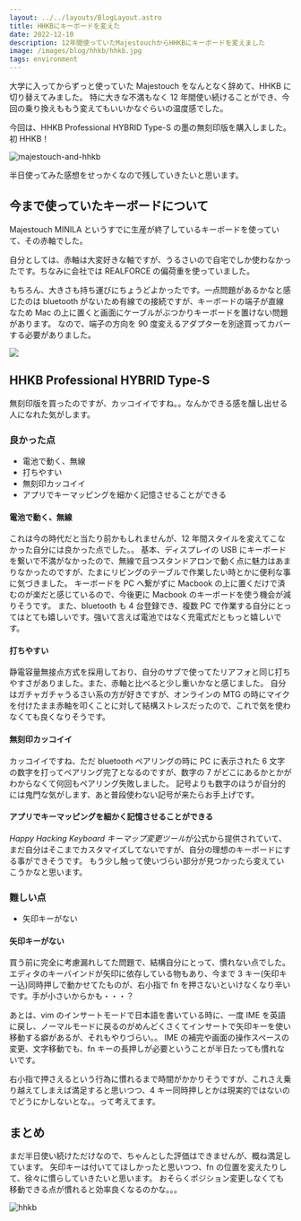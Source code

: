 ```yaml
---
layout: ../../layouts/BlogLayout.astro
title: HHKBにキーボードを変えた
date: 2022-12-10
description: 12年間使っていたMajestouchからHHKBにキーボードを変えました
image: /images/blog/hhkb/hhkb.jpg
tags: environment
---
```



大学に入ってからずっと使っていた Majestouch をなんとなく辞めて、HHKB に切り替えてみました。
特に大きな不満もなく 12 年間使い続けることができ、今回の乗り換えももう変えてもいいかなぐらいの温度感でした。

今回は、HHKB Professional HYBRID Type-S の墨の無刻印版を購入しました。初 HHKB！

<OG url="https://happyhackingkb.com/jp/products/hybrid_types/" />

![majestouch-and-hhkb](/images/blog/hhkb/majestouch-and-hhkb.jpg)

半日使ってみた感想をせっかくなので残していきたいと思います。

## 今まで使っていたキーボードについて

Majestouch MINILA というすでに生産が終了しているキーボードを使っていて、その赤軸でした。

<OG url="https://www.diatec.co.jp/products/det.php?prod_c=1319" />

自分としては、赤軸は大変好きな軸ですが、うるさいので自宅でしか使わなかったです。ちなみに会社では REALFORCE の偏荷重を使っていました。

もちろん、大きさも持ち運びにちょうどよかったです。一点問題があるかなと感じたのは bluetooth がないため有線での接続ですが、キーボードの端子が直線なため Mac の上に置くと画面にケーブルがぶつかりキーボードを置けない問題があります。
なので、端子の方向を 90 度変えるアダプターを別途買ってカバーする必要がありました。

![](/images/blog/hhkb/majestouch-usb.png)

## HHKB Professional HYBRID Type-S

無刻印版を買ったのですが、カッコイイですね。。なんかできる感を醸し出せる人になれた気がします。

### 良かった点

- 電池で動く、無線
- 打ちやすい
- 無刻印カッコイイ
- アプリでキーマッピングを細かく記憶させることができる

#### 電池で動く、無線

これは今の時代だと当たり前かもしれませんが、12 年間スタイルを変えてこなかった自分には良かった点でした。。
基本、ディスプレイの USB にキーボードを繋いで不満がなかったので、無線で且つスタンドアロンで動く点に魅力はあまりなかったのですが、たまにリビングのテーブルで作業したい時とかに便利な事に気づきました。
キーボードを PC へ繋がずに Macbook の上に置くだけで済むのが楽だと感じているので、今後更に Macbook のキーボードを使う機会が減りそうです。
また、bluetooth も 4 台登録でき、複数 PC で作業する自分にとってはとても嬉しいです。強いて言えば電池ではなく充電式だともっと嬉しいです。

#### 打ちやすい

静電容量無接点方式を採用しており、自分のサブで使ってたリアフォと同じ打ちやすさがありました。また、赤軸と比べると少し重いかなと感じました。
自分はガチャガチャうるさい系の方が好きですが、オンラインの MTG の時にマイクを付けたまま赤軸を叩くことに対して結構ストレスだったので、これで気を使わなくても良くなりそうです。

#### 無刻印カッコイイ

カッコイイですね、ただ bluetooth ペアリングの時に PC に表示された 6 文字の数字を打ってペアリング完了となるのですが、数字の 7 がどこにあるかとかがわからなくて何回もペアリング失敗しました。
記号よりも数字のほうが自分的には鬼門な気がします、あと普段使わない記号が来たらお手上げです。

#### アプリでキーマッピングを細かく記憶させることができる

*Happy Hacking Keyboard キーマップ変更ツール*が公式から提供されていて、まだ自分はそこまでカスタマイズしてないですが、自分の理想のキーボードにする事ができそうです。
もう少し触って使いづらい部分が見つかったら変えていこうかなと思います。

### 難しい点

- 矢印キーがない

#### 矢印キーがない

買う前に完全に考慮漏れしてた問題で、結構自分にとって、慣れない点でした。エディタのキーバインドが矢印に依存している物もあり、今まで 3 キー(矢印キー込)同時押しで動かせてたものが、右小指で fn を押さないといけなくなり辛いです。手が小さいからかも・・・？

あとは、vim のインサートモードで日本語を書いている時に、一度 IME を英語に戻し、ノーマルモードに戻るのがめんどくさくてインサートで矢印キーを使い移動する癖があるが、それもやりづらい。。
IME の補完や画面の操作スペースの変更、文字移動でも、fn キーの長押しが必要ということが半日たっても慣れないです。

右小指で押さえるという行為に慣れるまで時間がかかりそうですが、これさえ乗り越えてしまえば満足すると思いつつ、4 キー同時押しとかは現実的ではないのでどうにかしないとな。。って考えてます。

## まとめ

まだ半日使い続けただけなので、ちゃんとした評価はできませんが、概ね満足しています。
矢印キーは付いててほしかったと思いつつ、fn の位置を変えたりして、徐々に慣らしていきたいと思います。
おそらくポジション変更しなくても移動できる点が慣れると効率良くなるのかな。。。

![hhkb](/images/blog/hhkb/hhkb.jpg)
